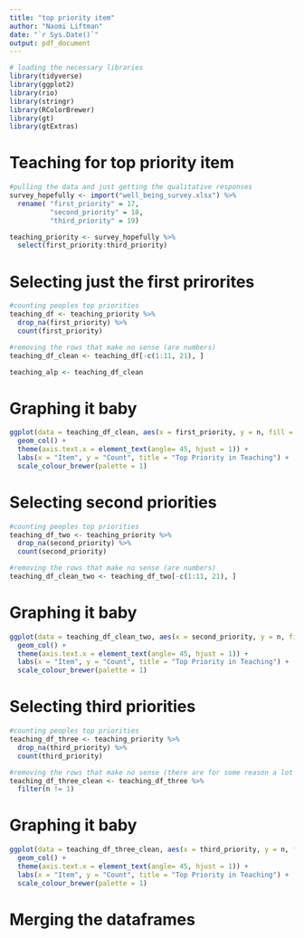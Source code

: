 ```yaml
---
title: "top priority item"
author: "Naomi Liftman"
date: "`r Sys.Date()`"
output: pdf_document
---
```


```r
# loading the necessary libraries
library(tidyverse)
library(ggplot2)
library(rio)
library(stringr)
library(RColorBrewer)
library(gt)
library(gtExtras)
```

# Teaching for top priority item 

```r
#pulling the data and just getting the qualitative responses 
survey_hopefully <- import("well_being_survey.xlsx") %>% 
  rename( "first_priority" = 17,
          "second_priority" = 18,
          "third_priority" = 19)

teaching_priority <- survey_hopefully %>% 
  select(first_priority:third_priority)
```

# Selecting just the first prirorites 

```r
#counting peoples top priorities 
teaching_df <- teaching_priority %>% 
  drop_na(first_priority) %>% 
  count(first_priority) 

#removing the rows that make no sense (are numbers)
teaching_df_clean <- teaching_df[-c(1:11, 21), ]

teaching_alp <- teaching_df_clean
```

# Graphing it baby
```r
ggplot(data = teaching_df_clean, aes(x = first_priority, y = n, fill = first_priority)) + 
  geom_col() +
  theme(axis.text.x = element_text(angle= 45, hjust = 1)) +
  labs(x = "Item", y = "Count", title = "Top Priority in Teaching") + 
  scale_colour_brewer(palette = 1)

```


# Selecting second priorities

```r
#counting peoples top priorities 
teaching_df_two <- teaching_priority %>% 
  drop_na(second_priority) %>% 
  count(second_priority) 

#removing the rows that make no sense (are numbers)
teaching_df_clean_two <- teaching_df_two[-c(1:11, 21), ]
```

# Graphing it baby
```r
ggplot(data = teaching_df_clean_two, aes(x = second_priority, y = n, fill = second_priority)) + 
  geom_col() +
  theme(axis.text.x = element_text(angle= 45, hjust = 1)) +
  labs(x = "Item", y = "Count", title = "Top Priority in Teaching") + 
  scale_colour_brewer(palette = 1)

```
# Selecting third priorities

```r
#counting peoples top priorities 
teaching_df_three <- teaching_priority %>% 
  drop_na(third_priority) %>% 
  count(third_priority) 

#removing the rows that make no sense (there are for some reason a lot on this one)
teaching_df_three_clean <- teaching_df_three %>% 
  filter(n != 1)
```

# Graphing it baby
```r
ggplot(data = teaching_df_three_clean, aes(x = third_priority, y = n, fill = third_priority)) + 
  geom_col() +
  theme(axis.text.x = element_text(angle= 45, hjust = 1)) +
  labs(x = "Item", y = "Count", title = "Top Priority in Teaching") + 
  scale_colour_brewer(palette = 1)

```

# Merging the dataframes





